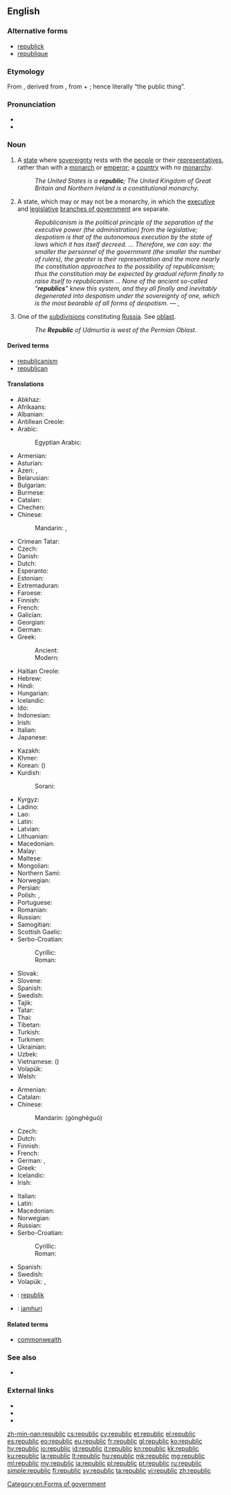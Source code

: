 ==English==

===Alternative forms===
* [[republick]] {{qualifier|obsolete}}
* [[republique]] {{qualifier|obsolete}}

===Etymology===
From {{etyl|fr}} {{term|république|république|republic|lang=fr}}, derived from {{etyl|la}} {{term|res publica|rēs publica|republic|lang=la}}, from {{term|res|rēs|thing|lang=la}} + {{term|publicus|pūblica|public|lang=la}}; hence literally “the public thing”.

===Pronunciation===
* {{audio|En-us-republic.ogg|Audio (US)}}
* {{hyphenation|re|pub|lic}}

===Noun===
{{en-noun}}

# A [[state]] where [[sovereignty]] rests with the [[people]] or their [[representatives]], rather than with a [[monarch]] or [[emperor]]; a [[country]] with no [[monarchy]].
#: ''The United States is a '''republic'''; The United Kingdom of Great Britain and Northern Ireland is a constitutional monarchy.''
# {{archaic}} A state, which may or may not be a monarchy, in which the [[executive]] and [[legislative]] [[branch of government|branches of government]] are separate.
#: ''Republicanism is the political principle of the separation of the executive power (the administration) from the legislative; despotism is that of the autonomous execution by the state of laws which it has itself decreed. ... Therefore, we can say: the smaller the personnel of the government (the smaller the number of rulers), the greater is their representation and the more nearly the constitution approaches to the possibility of republicanism; thus the constitution may be expected by gradual reform finally to raise itself to republicanism ... None of the ancient so-called "'''republics'''" knew this system, and they all finally and inevitably degenerated into despotism under the sovereignty of one, which is the most bearable of all forms of despotism.'' &mdash; {{w|Immanuel Kant}}, {{w|Perpetual Peace}}
# One of the [[subdivision]]s constituting [[Russia]]. See [[oblast]].
#: ''The '''Republic''' of Udmurtia is west of the Permian Oblast.''

====Derived terms====
* [[republicanism]]
* [[republican]]

====Translations====
{{trans-top|a type of state}}
* Abkhaz: {{qualifier|definite}} {{t-|ab|ареспублика|tr=arespublika|sc=Cyrl}}
* Afrikaans: {{t-|af|republiek}}
* Albanian: {{t-|sq|republikë|f}}
* Antillean Creole: {{tø|gcf|répiblik}}
* Arabic: {{t-|ar|جمهورية|f|tr=jumhuriyya|sc=Arab}}
*: Egyptian Arabic: {{tø|arz|جمهورية|f|tr=gumhoreya|sc=Arab}}
* Armenian: {{t-|hy|հանրապետություն|tr=hanrapetut’yun}}
* Asturian: {{t+|ast|república|f}}
* Azeri: {{t-|az|respublika}}, {{t-|az|cümhuriyyət}}
* Belarusian: {{t-|be|рэспубліка|f|tr=respúblika|sc=Cyrl}}
* Bulgarian: {{t+|bg|република|f|tr=repúblika|sc=Cyrl}}
* Burmese: {{t+|my|သမ္မတနိုင်ငံ|tr=thama̱da. nain gan|sc=Mymr}}
* Catalan: {{t-|ca|república|f}}
* Chechen: {{tø|ce|пачхьалкх}}
* Chinese:
*: Mandarin: {{t|cmn|共和國|sc=Hani}}, {{t|cmn|共和国|tr=gònghéguó|sc=Hani}}
* Crimean Tatar: {{tø|crh|cumhuriyet}}
* Czech: {{t+|cs|republika|f}}
* Danish: {{t+|da|republik|c}}
* Dutch: {{t+|nl|republiek|f}}
* Esperanto: {{t-|eo|respubliko}}
* Estonian: {{t+|et|vabariik}}
* Extremaduran: {{tø|ext|repúbrica|f}}
* Faroese: {{t-|fo|lýðveldi|n}}
* Finnish: {{t+|fi|tasavalta}}
* French: {{t+|fr|république|f}}
* Galician: {{t+|gl|república|f}}
* Georgian: {{t-|ka|რესპუბლიკა|tr=respublika|sc=Geor}}
* German: {{t+|de|Republik|f}}
* Greek:
*: Ancient: {{tø|grc|πολιτεία|f}}
*: Modern: {{t+|el|δημοκρατία|f|tr=ðīmokratía}}
* Haitian Creole: {{tø|ht|repiblik}}
* Hebrew: {{t+|he|רפובליקה|f|tr=repúblika|sc=Hebr}}
* Hindi: {{t-|hi|गणराज्य|m|tr=gaṇrājya|sc=Deva}}
* Hungarian: {{t+|hu|köztársaság}}
* Icelandic: {{t-|is|lýðveldi|n}}
* Ido: {{t+|io|republiko}}
* Indonesian: {{t+|id|republik}}
* Irish: {{t-|ga|poblacht|f}}
* Italian: {{t+|it|repubblica|f}}
* Japanese: {{t+|ja|共和国|tr=きょうわこく, kyōwakoku|sc=Jpan}}
{{trans-mid}}
* Kazakh: {{t|kk|республика|tr=respublïka|sc=Cyrl}}
* Khmer: {{t-|km|សាធារណរដ្ឋ|tr=sa thea rak nak roth|sc=Khmr}}
* Korean: {{t+|ko|공화국|tr=gonghwaguk|sc=Kore}} ({{t+|ko|共和國|sc=Kore}})
* Kurdish:
*: Sorani: {{t|ku|جمهوریه‌ت}}
* Kyrgyz: {{t-|ky|республика|tr=respublika|sc=Cyrl}}
* Ladino: {{tø|lad|repúvlika|f}}
* Lao: {{t-|lo|ສາທາລະນະລັດ|tr=sā thā la na lat|sc=Laoo}}
* Latin: {{t-|la|respublica|f}}
* Latvian: {{t-|lv|republika|f}}
* Lithuanian: {{t+|lt|respublika|f}}
* Macedonian: {{t-|mk|република|f|tr=repúblika}}
* Malay: {{t-|ms|republik}}
* Maltese: {{t-|mt|repubblika|f}}
* Mongolian: {{t-|mn|бүгд найрамдах улс|tr=bügd najramdah uls|sc=Cyrl}}
* Northern Sami: {{tø|se|dásseváldi}}
* Norwegian: {{t+|no|republikk|m}}
* Persian: {{t+|fa|جمهوری|tr=jomhuri|sc=fa-Arab}}
* Polish: {{t+|pl|republika|f}}, {{t+|pl|rzeczpospolita|f}} {{qualifier|special cases}}
* Portuguese: {{t+|pt|república|f}}
* Romanian: {{t-|ro|republică|f}}
* Russian: {{t+|ru|республика|f|tr=respúblika}}
* Samogitian: {{tø|sgs|respoblėka|f}}
* Scottish Gaelic: {{t-|gd|poblachd|f}}
* Serbo-Croatian:
*: Cyrillic: {{t-|sh|република|f|sc=Cyrl}}
*: Roman: {{t-|sh|republika|f}}
* Slovak: {{t-|sk|republika|f}}
* Slovene: {{t+|sl|republika|f}}
* Spanish: {{t+|es|república|f}}
* Swedish: {{t+|sv|republik|c}}
* Tajik: {{t-|tg|ҷумҳурият|tr=jumhurijat|sc=Cyrl}}
* Tatar: {{t-|tt|җөмһүрият|tr=cömhüriät|sc=Cyrl}}
* Thai: {{t-|th|สาธารณรัฐ|tr=săataannárát|sc=Thai}}
* Tibetan: {{t-|bo|སྤྱི་མཐུན་རྒྱལ་ཁབ་|tr=spyi mthun rgyal khab|sc=Tibt}}
* Turkish: {{t+|tr|cumhuriyet}}
* Turkmen: {{t-|tk|respublika}}
* Ukrainian: {{t+|uk|республіка|f|tr=respúblika}}
* Uzbek: {{t-|uz|respublika}}
* Vietnamese: {{t+|vi|cộng hòa}} ({{t-|vi|共和}})
* Volapük: {{t-|vo|repüblikän}}
* Welsh: {{t|cy|weriniaethau|p}}
{{trans-bottom}}

{{trans-top|one of the kinds of parts constituting Russia}}
* Armenian: {{t-|hy|հանրապետություն|tr=hanrapetut’yun}}
* Catalan: {{t-|ca|república|f}}
* Chinese:
*: Mandarin: {{zh-ts|共和國|共和国}} (gònghéguó)
* Czech: {{t+|cs|republika}}
* Dutch: {{t+|nl|republiek|f}}
* Finnish: {{t+|fi|tasavalta}}
* French: {{t+|fr|république|f}}
* German: {{t+|de|Republik|f}}, {{t-|de|Teilrepublik}}
* Greek: {{t+|el|δημοκρατία|f|tr=ðīmokratía}}
* Icelandic: {{t-|is|lýðveldi|n}}
* Irish: {{t-|ga|poblacht|f}}
{{trans-mid}}
* Italian: {{t+|it|repubblica|f}}
* Latin: {{t-|la|respublica|f}}
* Macedonian: {{t-|mk|република|f|tr=repúblika}}
* Norwegian: {{t+|no|republikk|m}}
* Russian: {{t+|ru|республика|f|tr=r'espúblika}}
* Serbo-Croatian:
*: Cyrillic: {{t-|sh|република|f|sc=Cyrl}}
*: Roman: {{t-|sh|republika|f}}
* Spanish: {{t+|es|república|f}}
* Swedish: {{t-|sv|delrepublik|c}}
* Volapük: {{t-|vo|repüblikän}}, {{t-|vo|dilarepüblikän}}
{{trans-bottom}}

{{checktrans-top}}
* {{ttbc|br}}: [[republik]] {{f}}
* {{ttbc|sw}}: [[jamhuri]]
{{trans-bottom}}

====Related terms====
* [[commonwealth]]

===See also===
* {{pedialite}}

===External links===
* {{R:Webster 1913}}
* {{R:Century 1911}}
* {{R:OneLook}}

[[Category:en:Forms of government]]

[[zh-min-nan:republic]]
[[cs:republic]]
[[cy:republic]]
[[et:republic]]
[[el:republic]]
[[es:republic]]
[[eo:republic]]
[[eu:republic]]
[[fr:republic]]
[[gl:republic]]
[[ko:republic]]
[[hy:republic]]
[[io:republic]]
[[id:republic]]
[[it:republic]]
[[kn:republic]]
[[kk:republic]]
[[ku:republic]]
[[la:republic]]
[[lt:republic]]
[[hu:republic]]
[[mk:republic]]
[[mg:republic]]
[[ml:republic]]
[[my:republic]]
[[ja:republic]]
[[pl:republic]]
[[pt:republic]]
[[ru:republic]]
[[simple:republic]]
[[fi:republic]]
[[sv:republic]]
[[ta:republic]]
[[vi:republic]]
[[zh:republic]]